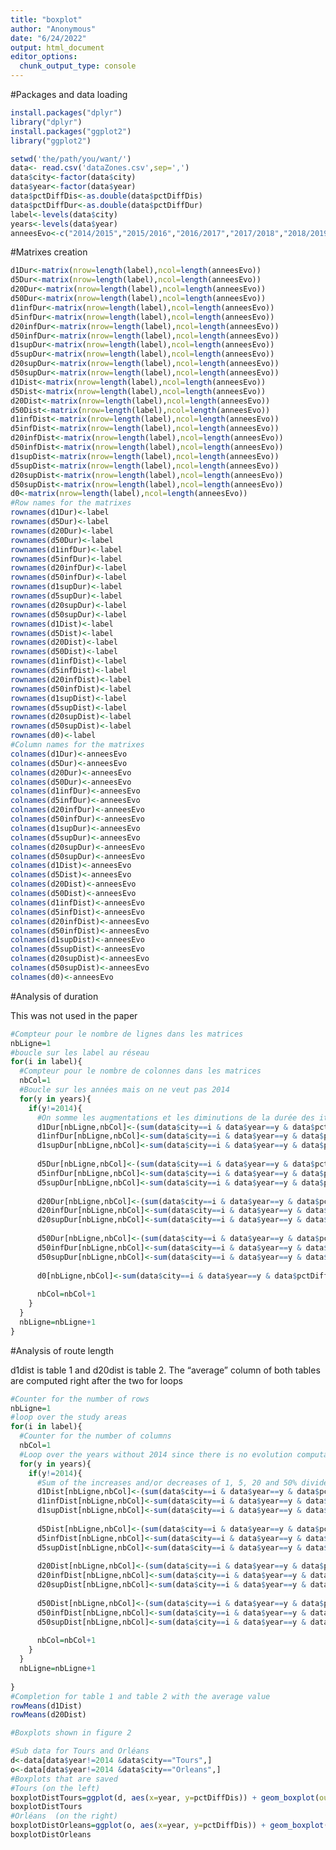 ---
title: "boxplot"
author: "Anonymous"
date: "6/24/2022"
output: html_document
editor_options: 
  chunk_output_type: console
---
#Packages and data loading

```{r}
install.packages("dplyr")
library("dplyr")
install.packages("ggplot2")
library("ggplot2")

setwd('the/path/you/want/')
data<- read.csv('dataZones.csv',sep=',')
data$city<-factor(data$city)
data$year<-factor(data$year)
data$pctDiffDis<-as.double(data$pctDiffDis)
data$pctDiffDur<-as.double(data$pctDiffDur)
label<-levels(data$city)
years<-levels(data$year)
anneesEvo<-c("2014/2015","2015/2016","2016/2017","2017/2018","2018/2019","2019/2020","2020/2021","2021/2022")
```

#Matrixes creation

```{r}
d1Dur<-matrix(nrow=length(label),ncol=length(anneesEvo))
d5Dur<-matrix(nrow=length(label),ncol=length(anneesEvo))
d20Dur<-matrix(nrow=length(label),ncol=length(anneesEvo))
d50Dur<-matrix(nrow=length(label),ncol=length(anneesEvo))
d1infDur<-matrix(nrow=length(label),ncol=length(anneesEvo))
d5infDur<-matrix(nrow=length(label),ncol=length(anneesEvo))
d20infDur<-matrix(nrow=length(label),ncol=length(anneesEvo))
d50infDur<-matrix(nrow=length(label),ncol=length(anneesEvo))
d1supDur<-matrix(nrow=length(label),ncol=length(anneesEvo))
d5supDur<-matrix(nrow=length(label),ncol=length(anneesEvo))
d20supDur<-matrix(nrow=length(label),ncol=length(anneesEvo))
d50supDur<-matrix(nrow=length(label),ncol=length(anneesEvo))
d1Dist<-matrix(nrow=length(label),ncol=length(anneesEvo))
d5Dist<-matrix(nrow=length(label),ncol=length(anneesEvo))
d20Dist<-matrix(nrow=length(label),ncol=length(anneesEvo))
d50Dist<-matrix(nrow=length(label),ncol=length(anneesEvo))
d1infDist<-matrix(nrow=length(label),ncol=length(anneesEvo))
d5infDist<-matrix(nrow=length(label),ncol=length(anneesEvo))
d20infDist<-matrix(nrow=length(label),ncol=length(anneesEvo))
d50infDist<-matrix(nrow=length(label),ncol=length(anneesEvo))
d1supDist<-matrix(nrow=length(label),ncol=length(anneesEvo))
d5supDist<-matrix(nrow=length(label),ncol=length(anneesEvo))
d20supDist<-matrix(nrow=length(label),ncol=length(anneesEvo))
d50supDist<-matrix(nrow=length(label),ncol=length(anneesEvo))
d0<-matrix(nrow=length(label),ncol=length(anneesEvo))
#Row names for the matrixes
rownames(d1Dur)<-label
rownames(d5Dur)<-label
rownames(d20Dur)<-label
rownames(d50Dur)<-label
rownames(d1infDur)<-label
rownames(d5infDur)<-label
rownames(d20infDur)<-label
rownames(d50infDur)<-label
rownames(d1supDur)<-label
rownames(d5supDur)<-label
rownames(d20supDur)<-label
rownames(d50supDur)<-label
rownames(d1Dist)<-label
rownames(d5Dist)<-label
rownames(d20Dist)<-label
rownames(d50Dist)<-label
rownames(d1infDist)<-label
rownames(d5infDist)<-label
rownames(d20infDist)<-label
rownames(d50infDist)<-label
rownames(d1supDist)<-label
rownames(d5supDist)<-label
rownames(d20supDist)<-label
rownames(d50supDist)<-label
rownames(d0)<-label
#Column names for the matrixes
colnames(d1Dur)<-anneesEvo
colnames(d5Dur)<-anneesEvo
colnames(d20Dur)<-anneesEvo
colnames(d50Dur)<-anneesEvo
colnames(d1infDur)<-anneesEvo
colnames(d5infDur)<-anneesEvo
colnames(d20infDur)<-anneesEvo
colnames(d50infDur)<-anneesEvo
colnames(d1supDur)<-anneesEvo
colnames(d5supDur)<-anneesEvo
colnames(d20supDur)<-anneesEvo
colnames(d50supDur)<-anneesEvo
colnames(d1Dist)<-anneesEvo
colnames(d5Dist)<-anneesEvo
colnames(d20Dist)<-anneesEvo
colnames(d50Dist)<-anneesEvo
colnames(d1infDist)<-anneesEvo
colnames(d5infDist)<-anneesEvo
colnames(d20infDist)<-anneesEvo
colnames(d50infDist)<-anneesEvo
colnames(d1supDist)<-anneesEvo
colnames(d5supDist)<-anneesEvo
colnames(d20supDist)<-anneesEvo
colnames(d50supDist)<-anneesEvo
colnames(d0)<-anneesEvo
```

#Analysis of duration

This was not used in the paper

```{r}
#Compteur pour le nombre de lignes dans les matrices
nbLigne=1
#boucle sur les label au réseau
for(i in label){
  #Compteur pour le nombre de colonnes dans les matrices
  nbCol=1
  #Boucle sur les années mais on ne veut pas 2014
  for(y in years){
    if(y!=2014){
      #On somme les augmentations et les diminutions de la durée des itinéraires supérieures/inférieures à x% par distance au réseau et par année puis on divise par le nombre de traces (5000) et on transforme en pourcentage
      d1Dur[nbLigne,nbCol]<-(sum(data$city==i & data$year==y & data$pctDiffDur>=1)+sum(data$city==i & data$year==y & data$pctDiffDur<=-1))/10 #50 pour /5000*100
      d1infDur[nbLigne,nbCol]<-sum(data$city==i & data$year==y & data$pctDiffDur<=-1)/10 #50 pour /5000*100
      d1supDur[nbLigne,nbCol]<-sum(data$city==i & data$year==y & data$pctDiffDur>=1)/10 #50 pour /5000*100
      
      d5Dur[nbLigne,nbCol]<-(sum(data$city==i & data$year==y & data$pctDiffDur>=5)+sum(data$city==i & data$year==y & data$pctDiffDur<=-5))/10
      d5infDur[nbLigne,nbCol]<-sum(data$city==i & data$year==y & data$pctDiffDur<=-5)/10
      d5supDur[nbLigne,nbCol]<-sum(data$city==i & data$year==y & data$pctDiffDur>=5)/10
      
      d20Dur[nbLigne,nbCol]<-(sum(data$city==i & data$year==y & data$pctDiffDur>=20)+sum(data$city==i & data$year==y & data$pctDiffDur<=-20))/10
      d20infDur[nbLigne,nbCol]<-sum(data$city==i & data$year==y & data$pctDiffDur<=-20)/10
      d20supDur[nbLigne,nbCol]<-sum(data$city==i & data$year==y & data$pctDiffDur>=20)/10
      
      d50Dur[nbLigne,nbCol]<-(sum(data$city==i & data$year==y & data$pctDiffDur>=50)+sum(data$city==i & data$year==y & data$pctDiffDur<=-50))/10
      d50infDur[nbLigne,nbCol]<-sum(data$city==i & data$year==y & data$pctDiffDur<=-50)/10
      d50supDur[nbLigne,nbCol]<-sum(data$city==i & data$year==y & data$pctDiffDur>=50)/10
      
      d0[nbLigne,nbCol]<-sum(data$city==i & data$year==y & data$pctDiffDur==0)/10
      
      nbCol=nbCol+1
    }
  }
  nbLigne=nbLigne+1
}
```

#Analysis of route length

d1dist is table 1 and d20dist is table 2. The "average" column of both tables are computed right after the two for loops


```{r}
#Counter for the number of rows
nbLigne=1
#loop over the study areas
for(i in label){
  #Counter for the number of columns
  nbCol=1
  #Loop over the years without 2014 since there is no evolution computable
  for(y in years){
    if(y!=2014){
      #Sum of the increases and/or decreases of 1, 5, 20 and 50% divided by the number of routes (1000) in percentage
      d1Dist[nbLigne,nbCol]<-(sum(data$city==i & data$year==y & data$pctDiffDis>=1)+sum(data$city==i & data$year==y & data$pctDiffDis<=-1))/10#table 1 without the averages
      d1infDist[nbLigne,nbCol]<-sum(data$city==i & data$year==y & data$pctDiffDis<=-1)/10
      d1supDist[nbLigne,nbCol]<-sum(data$city==i & data$year==y & data$pctDiffDis>=1)/10
      
      d5Dist[nbLigne,nbCol]<-(sum(data$city==i & data$year==y & data$pctDiffDis>=5)+sum(data$city==i & data$year==y & data$pctDiffDis<=-5))/10
      d5infDist[nbLigne,nbCol]<-sum(data$city==i & data$year==y & data$pctDiffDis<=-5)/10
      d5supDist[nbLigne,nbCol]<-sum(data$city==i & data$year==y & data$pctDiffDis>=5)/10
      
      d20Dist[nbLigne,nbCol]<-(sum(data$city==i & data$year==y & data$pctDiffDis>=20)+sum(data$city==i & data$year==y & data$pctDiffDis<=-20))/10 #table 2 without the averages
      d20infDist[nbLigne,nbCol]<-sum(data$city==i & data$year==y & data$pctDiffDis<=-20)/10
      d20supDist[nbLigne,nbCol]<-sum(data$city==i & data$year==y & data$pctDiffDis>=20)/10
      
      d50Dist[nbLigne,nbCol]<-(sum(data$city==i & data$year==y & data$pctDiffDis>=50)+sum(data$city==i & data$year==y & data$pctDiffDis<=-50))/10
      d50infDist[nbLigne,nbCol]<-sum(data$city==i & data$year==y & data$pctDiffDis<=-50)/10
      d50supDist[nbLigne,nbCol]<-sum(data$city==i & data$year==y & data$pctDiffDis>=50)/10
      
      nbCol=nbCol+1
    }
  }
  nbLigne=nbLigne+1
  
}
#Completion for table 1 and table 2 with the average value
rowMeans(d1Dist)
rowMeans(d20Dist)

#Boxplots shown in figure 2

#Sub data for Tours and Orléans
d<-data[data$year!=2014 &data$city=="Tours",]
o<-data[data$year!=2014 &data$city=="Orleans",]
#Boxplots that are saved
#Tours (on the left)
boxplotDistTours=ggplot(d, aes(x=year, y=pctDiffDis)) + geom_boxplot(outlier.colour='red', outlier.shape=NA,outlier.size=0)+ theme(axis.text.x = element_text(angle = 90))+ylim(-0.5,0.5)+labs(title="Tours")
boxplotDistTours
#Orléans  (on the right)
boxplotDistOrleans=ggplot(o, aes(x=year, y=pctDiffDis)) + geom_boxplot(outlier.colour='red', outlier.shape=NA,outlier.size=0)+ theme(axis.text.x = element_text(angle = 90))+ylim(-0.5,0.5)+labs(title="Orléans")
boxplotDistOrleans
```

